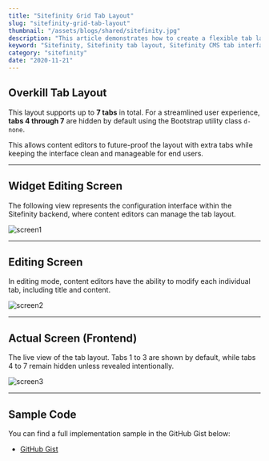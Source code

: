 ```yaml
---
title: "Sitefinity Grid Tab Layout"
slug: "sitefinity-grid-tab-layout"
thumbnail: "/assets/blogs/shared/sitefinity.jpg"
description: "This article demonstrates how to create a flexible tab layout in Sitefinity CMS that supports up to 7 tabs, enabling a clean and expandable design for dynamic content presentation"
keyword: "Sitefinity, Sitefinity tab layout, Sitefinity CMS tab interface, Sitefinity custom widget tabs, dynamic tab sections Sitefinity"
category: "sitefinity"
date: "2020-11-21"
---
```


## Overkill Tab Layout

This layout supports up to **7 tabs** in total. For a streamlined user experience, **tabs 4 through 7** are hidden by default using the Bootstrap utility class `d-none`.

This allows content editors to future-proof the layout with extra tabs while keeping the interface clean and manageable for end users.

---

## Widget Editing Screen

The following view represents the configuration interface within the Sitefinity backend, where content editors can manage the tab layout.

![screen1](/assets/blogs/sitefinity-grid-tab-layout/screen1.png)

---

## Editing Screen

In editing mode, content editors have the ability to modify each individual tab, including title and content.

![screen2](/assets/blogs/sitefinity-grid-tab-layout/screen2.png)

---

## Actual Screen (Frontend)

The live view of the tab layout. Tabs 1 to 3 are shown by default, while tabs 4 to 7 remain hidden unless revealed intentionally.

![screen3](/assets/blogs/sitefinity-grid-tab-layout/screen3.png)

---

## Sample Code

You can find a full implementation sample in the GitHub Gist below:

- [GitHub Gist](https://gist.github.com/hawjeh/0a021153fea4a063f3f65b134b9aab75)